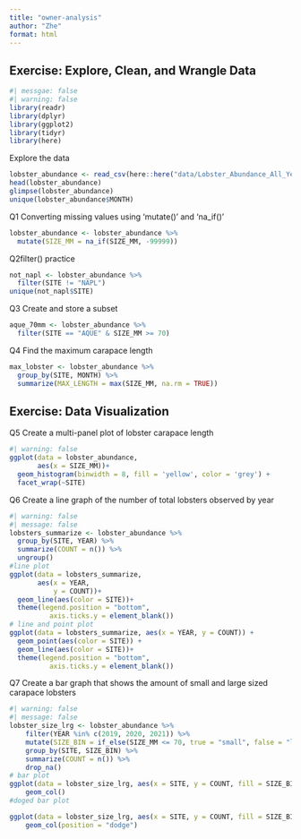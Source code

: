 ```yaml
---
title: "owner-analysis"
author: "Zhe"
format: html
---
```


## Exercise: Explore, Clean, and Wrangle Data
```r
#| messgae: false
#| warning: false 
library(readr)
library(dplyr)
library(ggplot2)
library(tidyr)
library(here)
```

Explore the data
```r
lobster_abundance <- read_csv(here::here("data/Lobster_Abundance_All_Years_20220829.csv"))
head(lobster_abundance)
glimpse(lobster_abundance)
unique(lobster_abundance$MONTH)
```

Q1 Converting missing values using 'mutate()' and 'na_if()'
```r
lobster_abundance <- lobster_abundance %>% 
  mutate(SIZE_MM = na_if(SIZE_MM, -99999))
```
Q2filter() practice
```r
not_napl <- lobster_abundance %>% 
  filter(SITE != "NAPL")
unique(not_napl$SITE)
```
Q3 Create and store a subset 
```r
aque_70mm <- lobster_abundance %>% 
  filter(SITE == "AQUE" & SIZE_MM >= 70)
```

Q4 Find the maximum carapace length 
```r
max_lobster <- lobster_abundance %>% 
  group_by(SITE, MONTH) %>% 
  summarize(MAX_LENGTH = max(SIZE_MM, na.rm = TRUE))
```

## Exercise: Data Visualization
Q5 Create a multi-panel plot of lobster carapace length
```r
#| warning: false
ggplot(data = lobster_abundance,
       aes(x = SIZE_MM))+
  geom_histogram(binwidth = 8, fill = 'yellow', color = 'grey') +
  facet_wrap(~SITE)
```

Q6 Create a line graph of the number of total lobsters observed by year
```r
#| warning: false
#| message: false
lobsters_summarize <- lobster_abundance %>% 
  group_by(SITE, YEAR) %>% 
  summarize(COUNT = n()) %>% 
  ungroup()
#line plot
ggplot(data = lobsters_summarize, 
       aes(x = YEAR,
           y = COUNT))+
  geom_line(aes(color = SITE))+
  theme(legend.position = "bottom",
          axis.ticks.y = element_blank())
# line and point plot
ggplot(data = lobsters_summarize, aes(x = YEAR, y = COUNT)) +
  geom_point(aes(color = SITE)) +
  geom_line(aes(color = SITE))+
  theme(legend.position = "bottom",
          axis.ticks.y = element_blank())
```

Q7 Create a bar graph that shows the amount of small and large sized carapace lobsters
```r
#| warning: false
#| message: false
lobster_size_lrg <- lobster_abundance %>%
    filter(YEAR %in% c(2019, 2020, 2021)) %>%
    mutate(SIZE_BIN = if_else(SIZE_MM <= 70, true = "small", false = "large")) %>%
    group_by(SITE, SIZE_BIN) %>%
    summarize(COUNT = n()) %>%
    drop_na()
# bar plot
ggplot(data = lobster_size_lrg, aes(x = SITE, y = COUNT, fill = SIZE_BIN)) +
    geom_col()
#doged bar plot

ggplot(data = lobster_size_lrg, aes(x = SITE, y = COUNT, fill = SIZE_BIN)) +
    geom_col(position = "dodge")
```






